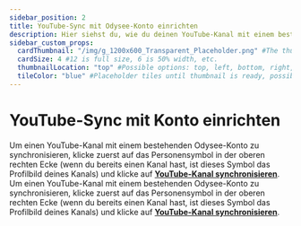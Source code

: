 ---
sidebar_position: 2
title: YouTube-Sync mit Odysee-Konto einrichten
description: Hier siehst du, wie du deinen YouTube-Kanal mit einem bestehenden Odysee-Konto synchronisieren kannst.
sidebar_custom_props:
  cardThumbnail: "/img/g_1200x600_Transparent_Placeholder.png" #The thumbnail on the category card.
  cardSize: 4 #12 is full size, 6 is 50% width, etc.
  thumbnailLocation: "top" #Possible options: top, left, bottom, right, none
  tileColor: "blue" #Placeholder tiles until thumbnail is ready, possible options: blue, cream, darkpurple, lightpurple, mauve, orange, pink, none
---

# YouTube-Sync mit Konto einrichten


<Tabs>
  <TabItem value="web" label="Web" default>
    Um einen YouTube-Kanal mit einem bestehenden Odysee-Konto zu synchronisieren, klicke zuerst auf das Personensymbol in der oberen rechten Ecke (wenn du bereits einen Kanal hast, ist dieses Symbol das Profilbild deines Kanals) und klicke auf <b><a href="https://odysee.com/$/channels">YouTube-Kanal synchronisieren</a></b>.
    <Image
      img="/img/de/homepage_profile_menu_open_arrow_to_youtube_sync_desktop_dark.png"
      class="dark-image"
    />
    <Image
      img="/img/de/homepage_profile_menu_open_arrow_to_youtube_sync_desktop_light.png"
      class="light-image"
    />
  </TabItem>
  <TabItem value="mobile" label="Mobile">
    Um einen YouTube-Kanal mit einem bestehenden Odysee-Konto zu synchronisieren, klicke zuerst auf das Personensymbol in der oberen rechten Ecke (wenn du bereits einen Kanal hast, ist dieses Symbol das Profilbild deines Kanals) und klicke auf <b><a href="https://odysee.com/$/channels"><OdyseeIcon type="youtube"/> YouTube-Kanal synchronisieren</a></b>.
    <Image
      img="/img/de/homepage_profile_menu_open_arrow_to_youtube_sync_mobile_dark.png"
      class="dark-image"
    />
    <Image
      img="/img/de/homepage_profile_menu_open_arrow_to_youtube_sync_mobile_light.png"
      class="light-image"
    />
  </TabItem>
</Tabs>
